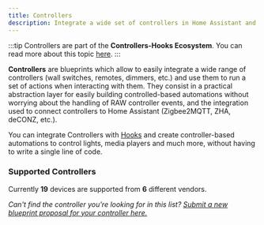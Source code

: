 ```yaml
---
title: Controllers
description: Integrate a wide set of controllers in Home Assistant and provide an easy to use interface to run custom actions on a controller event.
---
```



:::tip
Controllers are part of the **Controllers-Hooks Ecosystem**. You can read more about this topic [here](/docs/controllers-hooks-ecosystem).
:::

**Controllers** are blueprints which allow to easily integrate a wide range of controllers (wall switches, remotes, dimmers, etc.) and use them to run a set of actions when interacting with them. They consist in a practical abstraction layer for easily building controlled-based automations without worrying about the handling of RAW controller events, and the integration used to connect controllers to Home Assistant (Zigbee2MQTT, ZHA, deCONZ, etc.).

You can integrate Controllers with [Hooks](hooks) and create controller-based automations to control lights, media players and much more, without having to write a single line of code.

### Supported Controllers

Currently **19** devices are supported from **6** different vendors.

_Can't find the controller you're looking for in this list? [Submit a new blueprint proposal for your controller here.](https://github.com/EPMatt/awesome-ha-blueprints/issues/new?assignees=&labels=blueprint%2Cnew%2Ccontroller&template=new-controller-support.md&title=New+Controller+-+)_

<ControllersList />
